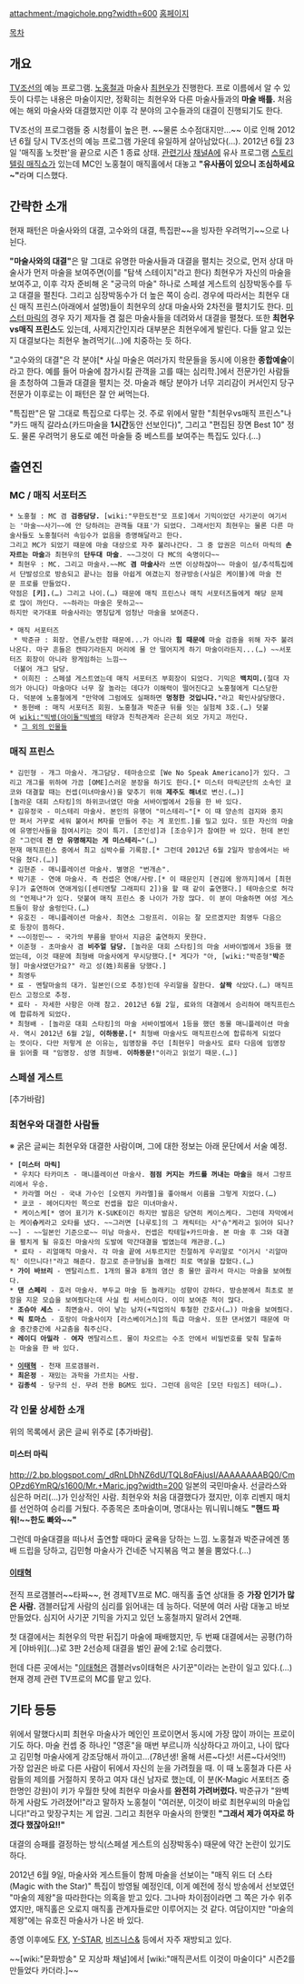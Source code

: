 attachment:/magichole.png?width=600
[http://tv.chosun.com/enter/magichole/main/main.html 홈페이지]

[[목차]]

== 개요 ==
[[TV조선]]의 예능 프로그램. [[노홍철]]과 마술사 [[최현우]]가 진행한다. 프로 이름에서 알 수 있듯이 다루는 내용은 마술이지만, 정확히는 최현우와 다른 마술사들과의 '''마술 배틀.''' 처음에는 해외 마술사와 대결했지만 이후 각 분야의 고수들과의 대결이 진행되기도 한다.

TV조선의 프로그램들 중 시청률이 높은 편. ~~물론 소수점대지만...~~ 이로 인해 2012년 6월 당시 TV조선의 예능 프로그램 가운데 유일하게 살아남았다(…). 2012년 6월 23일 '매직홀 노컷판'을 끝으로 시즌 1 종료 상태. [http://news.naver.com/main/read.nhn?mode=LSD&mid=sec&sid1=106&oid=213&aid=0000221044 관련기사] [[채널A]]에 유사 프로그램 [[스토리텔링 매직쇼]]가 있는데 MC인 노홍철이 매직홀에서 대놓고 '''"유사품이 있으니 조심하세요~"'''라며 디스했다.
== 간략한 소개 ==
현재 패턴은 마술사와의 대결, 고수와의 대결, 특집판~~을 빙자한 우려먹기~~으로 나뉜다.

'''"마술사와의 대결"'''은 말 그대로 유명한 마술사들과 대결을 펼치는 것으로, 먼저 상대 마술사가 먼저 마술을 보여주면(이를 "탐색 스테이지"라고 한다) 최현우가 자신의 마술을 보여주고, 이후 각자 준비해 온 "궁극의 마술" 하나로 스페셜 게스트의 심장박동수를 두고 대결을 펼친다. 그리고 심장박동수가 더 높은 쪽이 승리.
경우에 따라서는 최현우 대신 매직 프린스(아래에서 설명)들이 최현우의 상대 마술사와 2차전을 펼치기도 한다. [[미스터 마릭]]의 경우 자기 제자들 겸 젊은 마술사들을 데려와서 대결을 펼쳤다.
또한 '''최현우vs매직 프린스'''도 있는데, 사제지간인지라 대부분은 최현우에게 발린다. 다들 알고 있는지 대결보다는 최현우 놀려먹기(…)에 치중하는 듯 하다.

"고수와의 대결"은 각 분야[* 사실 마술은 여러가지 학문들을 동시에 이용한 '''종합예술'''이라고 한다. 예를 들어 마술에 참가시킬 관객을 고를 때는 심리학.]에서 전문가인 사람들을 초청하여 그들과 대결을 펼치는 것. 마술과 해당 분야가 너무 괴리감이 커서인지 당구 전문가 이후로는 이 패턴은 잘 안 써먹는다.

"특집판"은 말 그대로 특집으로 다루는 것. 주로 위에서 말한 "최현우vs매직 프린스"나 "카드 매직 갈라쇼(카드마술을 '''1시간'''동안 선보인다)", 그리고 "편집된 장면 Best 10" 정도. 물론 우려먹기 용도로 예전 마술들 중 베스트를 보여주는 특집도 있다.(…)
== 출연진 ==
=== MC / 매직 서포터즈 ===
 * 노홍철 : MC 겸 '''검증담당.''' [wiki:"무한도전"모 프로]에서 기믹이었던 사기꾼이 여기서는 '마술~~사기~~에 안 당하려는 관객들 대표'가 되었다. 그래서인지 최현우는 물론 다른 마술사들도 노홍철더러 속임수가 없음을 증명해달라고 한다.
 그리고 MC가 되었기 때문에 마술 대상으로 자주 불려나간다. 그 중 압권은 미스터 마릭의 '''손 자르는 마술'''과 최현우의 '''단두대 마술'''. ~~그것이 다 MC의 숙명이다~~
 * 최현우 : MC. 그리고 마술사.~~MC '''겸 마술사'''라 쓰면 이상하잖아~~ 마술이 설/추석특집에서 단발성으로 방송되고 끝나는 점을 아쉽게 여겼는지 정규방송(사실은 케이블)에 마술 전문 프로를 만들었다.
 약점은 '''[키].'''(…) 그리고 나이.(…) 때문에 매직 프린스나 매직 서포터즈들에게 해당 문제로 많이 까인다. ~~하라는 마술은 못하고~~
 하지만 국가대표 마술사라는 명칭답게 엄청난 마술을 보여준다.

 * 매직 서포터즈
  * 박준규 : 회장. 연륜/노련함 때문에...가 아니라 '''힘 때문에''' 마술 검증을 위해 자주 불려나온다. 마구 흔들은 캔따기라든지 머리에 물 안 떨어지게 하기 마술이라든지...(…) ~~서포터즈 회장이 아니라 왕게임하는 느낌~~
  더불어 개그 담당.
  * 이희진 : 스페셜 게스트였는데 매직 서포터즈 부회장이 되었다. 기믹은 '''백치미.'''(절대 자의가 아니다) 마술마다 너무 잘 놀라는 데다가 이해력이 떨어진다고 노홍철에게 디스당한다. 덕분에 노홍철에게 "만약에 그럼에도 실패하면 '''멍청한 것입니다.'''"라고 확인사살당했다.
  * 동현배 : 매직 서포터즈 회원. 노홍철과 박준규 뒤를 잇는 실험체 3호.(…) 덧붙여 [[wiki:"빅뱅(아이돌"빅뱅]]의 태양과 친척관계라 은근히 외모 가지고 까인다.
  * [http://entertainment.tv.chosun.com/magichole/kmagic.html 그 외의 인물들]
=== 매직 프린스 ===
 * 김민형 - 개그 마술사. 개그담당. 테마송으로 [We No Speak Americano]가 있다. 그리고 개그를 위하여 가끔 [OME]스러운 분장을 하기도 한다.[* 미스터 마릭군단의 소속인 쿄코와 대결할 때는 컨셉(미녀마술사)을 맞추기 위해 '''제주도 해녀'''로 변신.(…)]
 [놀라운 대회 스타킹]의 하위코너였던 마술 서바이벌에서 2등을 한 바 있다.
 * 김유정국 - 미스테리 마술사. 본인의 유행어 "미스테리~"[* 이 때 양손의 검지와 중지만 펴서 거꾸로 세워 붙여서 M자를 만들어 주는 게 포인트.]를 밀고 있다. 또한 자신의 마술에 유명인사들을 참여시키는 것이 특기. [조인성]과 [조승우]가 참여한 바 있다. 헌데 본인은 "그런데 '''전 안 유명해지는 게 미스테리~'''"(…)
 현재 매직프린스 중에서 최고 심박수를 기록함.[* 그런데 2012년 6월 2일자 방송에서는 바닥을 쳤다.(…)]
 * 김현준 - 매니플레이션 마술사. 별명은 "번개손".
 * 박기훈 - 연애 마술사. 즉 컨셉은 연애/사랑.[* 이 때문인지 [켠김에 왕까지]에서 [최현우]가 출연하여 연애게임([센티멘탈 그래피티 2])을 할 때 같이 출연했다.] 테마송으로 허각의 "언제나"가 있다. 덧붙여 매직 프린스 중 나이가 가장 많다. 이 분이 마술하면 여성 게스트들이 항상 술렁인다.(…)
 * 유호진 - 매니플레이션 마술사. 최연소 그랑프리. 이유는 잘 모르겠지만 최영두 다음으로 등장이 뜸하다.
 * ~~이정민~~ - 국가의 부름을 받아서 지금은 출연하지 못한다.
 * 이준형 - 초마술사 겸 '''비주얼 담당.''' [놀라운 대회 스타킹]의 마술 서바이벌에서 3등을 했었는데, 이것 때문에 최형배 마술사에게 무시당했다.[* 게다가 "아, [wiki:"박준형"'''박'''준형] 마술사였던가요?" 라고 성(姓)희롱을 당했다.]
 * 최영두
 * 료 - 멘탈마술의 대가. 일본인(으로 추정)인데 우리말을 잘한다. '''살짝''' 삭았다.(…) 매직프린스 고정으로 추정.
 * 료타 - 자세한 사항은 아래 참고. 2012년 6월 2일, 료와의 대결에서 승리하여 매직프린스에 합류하게 되었다.
 * 최형배 - [놀라운 대회 스타킹]의 마술 서바이벌에서 1등을 했던 동물 매니플레이션 마술사. 역시 2012년 6월 2일, '''이하동문.'''[* 최형배 마술사도 매직프린스에 합류하게 되었다는 뜻이다. 다만 저렇게 쓴 이유는, 임명장을 주던 [최현우] 마술사도 료타 다음에 임명장을 읽어줄 때 "임명장. 성명 최형배. '''이하동문!'''"이라고 읽었기 때문.(…)]
=== 스페셜 게스트 ===
[추가바람]
=== 최현우와 대결한 사람들 ===
※ 굵은 글씨는 최현우와 대결한 사람이며, 그에 대한 정보는 아래 문단에서 서술 예정.

 * '''[미스터 마릭]'''
  * 우치다 타카미츠 - 매니플레이션 마술사. '''점점 커지는 카드를 꺼내는 마술'''을 해서 그랑프리에서 우승.
  * 카라멜 머신 - 국내 가수인 [오렌지 캬라멜]을 좋아해서 이름을 그렇게 지었다.(…)
  * 쿄코 - 헤어디자인 쪽으로 컨셉을 잡은 미녀마술사.
  * 케이스케[* 영어 표기가 K-SUKE이긴 하지만 발음은 당연히 케이스케다. 그런데 자막에서는 케이'''슈'''케라고 오타를 냈다. ~~그러면 [나루토]의 그 캐릭터는 사"슈"케라고 읽어야 되나?~~] - ~~일본인 기준으로~~ 미남 마술사. 컨셉은 칵테일+카드마술. 본 마술 후 그와 대결을 펼치게 될 유호진 마술사의 도발에 막간대결을 벌였는데 캐관광.(…)
  * 료타 - 리얼매직 마술사. 각 마술 끝에 서투르지만 친절하게 우리말로 "이거시 '리알마직' 이므니다!"라고 해준다. 참고로 준규형님을 놀래킨 죄로 멱살을 잡혔다.(…)
 * '''가이 바브리''' - 멘탈리스트. 1개의 물과 8개의 염산 중 물만 골라서 마시는 마술을 보여줬다.
 * '''댄 스페리''' - 호러 마술사. 부두교 마술 등 놀래키는 성향이 강하다. 방송분에서 최초로 분장을 지운 모습을 보여줬다는데 사실 립 서비스이다. 이미 보여준 적이 많다.
 * '''조슈아 세스''' - 최면술사. 아이 낳는 남자(+직업의식 투철한 간호사(…)) 마술을 보여줬다.
 * '''릭 토마스''' - 호랑이 마술사이자 [라스베이거스]의 특급 마술사. 또한 댄서였기 때문에 마술 중간중간에 사교춤을 춰주신다.
 * '''레이디 아밀라''' - '''여자''' 멘탈리스트. 물이 차오르는 수조 안에서 비밀번호를 맞춰 탈출하는 마술을 한 바 있다.

 * '''[[이태혁]]''' - 천재 프로갬블러.
 * '''최은정''' - 재밌는 과학을 가르치는 사람.
 * '''김종석''' - 당구의 신. 무려 전용 BGM도 있다. 그런데 음악은 [모던 타임즈] 테마(…).
=== 각 인물 상세한 소개 ===
위의 목록에서 굵은 글씨 위주로 [추가바람].
==== 미스터 마릭 ====
http://2.bp.blogspot.com/_dRnLDhNZ6dU/TQL8qFAjusI/AAAAAAAABQ0/CmOPzd6YmRQ/s1600/Mr.+Maric.jpg?width=200
일본의 국민마술사. 선글라스와 심은하 머리(…)가 인상적인 사람. 최현우와 처음 대결했다가 졌지만, 이후 리벤지 매치를 선언하여 승리를 거뒀다. 주종목은 초마술이며, 명대사는 뭐니뭐니해도 '''"핸드 파워!~~한도 빠와~~"'''

그런데 마술대결을 떠나서 출연할 때마다 굴욕을 당하는 느낌. 노홍철과 박준규에겐 똥배 드립을 당하고, 김민형 마술사가 건네준 낙지볶음 먹고 불을 뿜었다.(…)
==== [[이태혁]] ====
전직 프로갬블러~~타짜~~, 현 경제TV프로 MC. 매직홀 출연 상대들 중 '''가장 인기가 많은 사람.''' 갬블러답게 사람의 심리를 읽어내는 데 능하다. 덕분에 여러 사람 대놓고 바보 만들었다. 심지어 사기꾼 기믹을 가지고 있던 노홍철까지 말려서 2연패.

첫 대결에서는 최현우의 막판 뒤집기 마술에 패배했지만, 두 번째 대결에서는 공평(?)하게 [야바위](…)로 3판 2선승제 대결을 벌인 끝에 2:1로 승리했다.

헌데 다른 곳에서는 "[[이태혁]]은 갬블러vs이태혁은 사기꾼"이라는 논란이 일고 있다.(…) 현재 경제 관련 TV프로의 MC를 맡고 있다.
== 기타 등등 ==
위에서 말했다시피 최현우 마술사가 메인인 프로이면서 동시에 가장 많이 까이는 프로이기도 하다. 마술 컨셉 중 하나인 "영혼"을 매번 부르니까 식상하다고 까이고, 나이 많다고 김민형 마술사에게 강조당해서 까이고...(78년생! 올해 서른~다섯! 서른~다서엇!!)
가장 압권은 바로 다른 사람이 뒤에서 자신의 눈을 가려줬을 때. 이 때 노홍철과 다른 사람들의 제의를 거절하지 못하고 여자 대신 남자로 했는데, 이 분(K-Magic 서포터즈 중 한명인 강원)이 키가 우월한 탓에 최현우 마술사를 '''완전히 가려버렸다.''' 박준규가 "완벽하게 사람도 가려졌어!"라고 말하자 노홍철이 "여러분, 이것이 바로 최현우씨의 마술입니다!"라고 맞장구치는 게 압권. 그리고 최현우 마술사의 한맺힌 '''"그래서 제가 여자로 하겠다 했잖아요!!"'''

대결의 승패를 결정하는 방식(스페셜 게스트의 심장박동수) 때문에 약간 논란이 있기도 하다.

2012년 6월 9일, 마술사와 게스트들이 함께 마술을 선보이는 "매직 위드 더 스타(Magic with the Star)" 특집이 방영될 예정인데, 이게 예전에 정식 방송에서 선보였던 "마술의 제왕"을 따라한다는 의혹을 받고 있다. 그나마 차이점이라면 그 쪽은 가수 위주였지만, 매직홀은 오로지 매직홀 관계자들로만 이루어지는 것 같다.
여담이지만 "마술의 제왕"에는 유호진 마술사가 나온 바 있다.

종영 이후에도 [[FX]], [[Y-STAR]], [[비즈니스&]] 등에서 자주 재방되고 있다.

~~[wiki:"문화방송" 모 지상파 채널]에서 [wiki:"매직콘서트 이것이 마술이다" 시즌2를 만들었다 카더라.]~~
